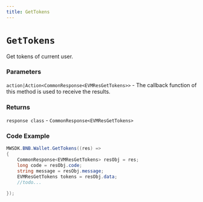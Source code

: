 ```yaml
---
title: GetTokens
---
```


# `GetTokens`

Get tokens of current user.
### Parameters
`action|Action<CommonResponse<EVMResGetTokens>>` - The callback function of this method is used to receive the results.

### Returns
`response class` - `CommonResponse<EVMResGetTokens>`

### Code Example
```csharp
MWSDK.BNB.Wallet.GetTokens((res) =>
{
    CommonResponse<EVMResGetTokens> resObj = res;
    long code = resObj.code;
    string message = resObj.message;
    EVMResGetTokens tokens = resObj.data;
    //todo...

});
```